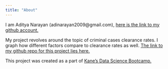 ```yaml
---
title: "About"
---
```


I am Aditya Narayan (adinarayan2009@gmail.com), [here is the link to my github account.](https://github.com/adi123soccer/) 

My project revolves around the topic of criminal cases clearance rates. I graph how different factors compare to clearance rates as well. [The link to my github repo for this project lies here.](https://github.com/adi123soccer/criminal-cases-statistics)

This project was created as a part of [Kane’s Data Science Bootcamp.](https://bootcamp.davidkane.info/)
